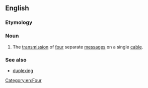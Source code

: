 ==English==

===Etymology===
{{suffix|en|quadruplex|ing}}

===Noun===
{{en-noun|-}}

# The [[transmission]] of [[four]] separate [[message]]s on a single [[cable]].

===See also===
* [[duplexing]]

[[Category:en:Four]]